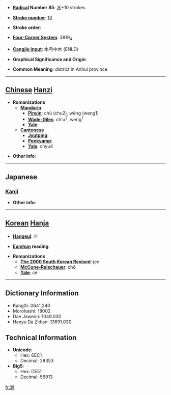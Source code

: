 * '''[[Wiktionary:Chinese radical index| Radical]] Number 85''': [[Wiktionary:Chinese radical index 水|水]]+10 strokes

* '''[[Wiktionary:Chinese total strokes index|Stroke number]]''': [[Wiktionary:Chinese total strokes index 13|13]]

* '''Stroke order''': 

* '''[[Wiktionary:Chinese four corner index|Four-Corner System]]''': 3819<sub>4</sub>

* '''[[Wiktionary:Chinese Cangjie index|Cangjie input]]''': 水弓中木 (ENLD)

* '''Graphical Significance and Origin''': 

* '''Common Meaning''': district in Anhui province

----

== [[Chinese]] [[Hanzi]] ==

* '''Romanizations'''
** '''[[Mandarin]]'''
*** '''[[Pinyin]]''': chú (chu2), wēng (weng1)
*** '''[[Wade-Giles]]''': ch'u<sup>2</sup>, weng<sup>1</sup>
*** '''[[Yale]]''': 
** '''[[Cantonese]]'''
*** '''[[Jyutping]]''':
*** '''[[Penkyamp]]''': 
*** '''[[Yale]]''': chyu4

* '''Other info''': 

----

==Japanese==
===[[Kanji]]===
{{kanji|on readings=[[ちょ]] (cho), [[じょ]] (jo)
|kun readings=
}}

* '''Other info''':  

----

== [[Korean]] [[Hanja]] ==

* '''[[Hangeul]]''': 저

* '''[[Eumhun]] reading''': 

* '''Romanizations'''
** '''[[The 2000 South Korean Revised Romanization|The 2000 South Korean Revised]]''': jeo
** '''[[McCune-Reischauer]]''': chŏ
** '''[[Yale]]''': ce

----

== Dictionary Information ==

* KangXi: 0641.240
* Morohashi: 18002
* Dae Jaweon: 1049.030
* Hanyu Da Zidian: 31691.030

== Technical Information ==

* '''Unicode''':
** Hex: 6EC1
** Decimal: 28353
* '''Big5''':
** Hex: DE51
** Decimal: 56913

[[fr:滁]]